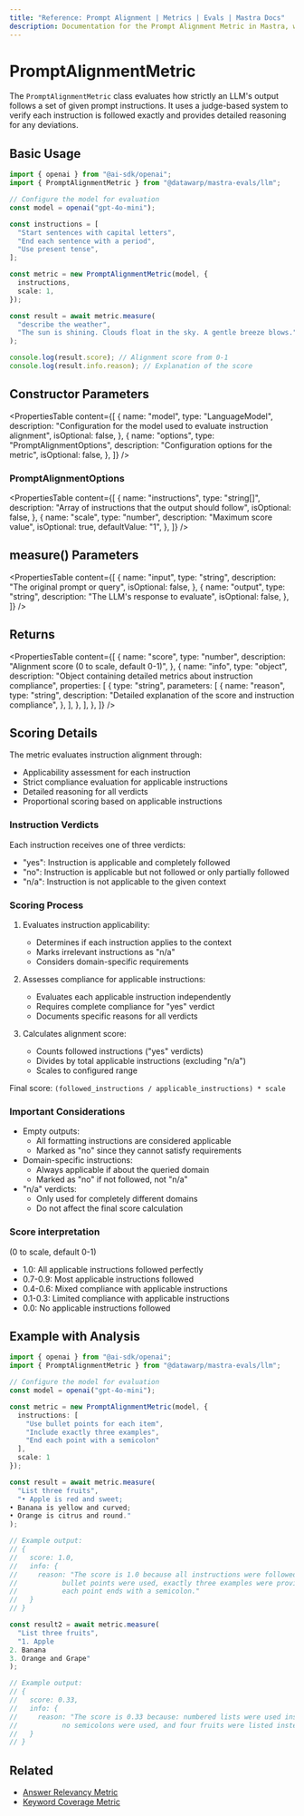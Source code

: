 ```yaml
---
title: "Reference: Prompt Alignment | Metrics | Evals | Mastra Docs"
description: Documentation for the Prompt Alignment Metric in Mastra, which evaluates how well LLM outputs adhere to given prompt instructions.
---
```



# PromptAlignmentMetric

<ScorerCallout />

The `PromptAlignmentMetric` class evaluates how strictly an LLM's output follows a set of given prompt instructions. It uses a judge-based system to verify each instruction is followed exactly and provides detailed reasoning for any deviations.

## Basic Usage

```typescript
import { openai } from "@ai-sdk/openai";
import { PromptAlignmentMetric } from "@datawarp/mastra-evals/llm";

// Configure the model for evaluation
const model = openai("gpt-4o-mini");

const instructions = [
  "Start sentences with capital letters",
  "End each sentence with a period",
  "Use present tense",
];

const metric = new PromptAlignmentMetric(model, {
  instructions,
  scale: 1,
});

const result = await metric.measure(
  "describe the weather",
  "The sun is shining. Clouds float in the sky. A gentle breeze blows.",
);

console.log(result.score); // Alignment score from 0-1
console.log(result.info.reason); // Explanation of the score
```

## Constructor Parameters

<PropertiesTable
  content={[
    {
      name: "model",
      type: "LanguageModel",
      description:
        "Configuration for the model used to evaluate instruction alignment",
      isOptional: false,
    },
    {
      name: "options",
      type: "PromptAlignmentOptions",
      description: "Configuration options for the metric",
      isOptional: false,
    },
  ]}
/>

### PromptAlignmentOptions

<PropertiesTable
  content={[
    {
      name: "instructions",
      type: "string[]",
      description: "Array of instructions that the output should follow",
      isOptional: false,
    },
    {
      name: "scale",
      type: "number",
      description: "Maximum score value",
      isOptional: true,
      defaultValue: "1",
    },
  ]}
/>

## measure() Parameters

<PropertiesTable
  content={[
    {
      name: "input",
      type: "string",
      description: "The original prompt or query",
      isOptional: false,
    },
    {
      name: "output",
      type: "string",
      description: "The LLM's response to evaluate",
      isOptional: false,
    },
  ]}
/>

## Returns

<PropertiesTable
  content={[
    {
      name: "score",
      type: "number",
      description: "Alignment score (0 to scale, default 0-1)",
    },
    {
      name: "info",
      type: "object",
      description:
        "Object containing detailed metrics about instruction compliance",
      properties: [
        {
          type: "string",
          parameters: [
            {
              name: "reason",
              type: "string",
              description:
                "Detailed explanation of the score and instruction compliance",
            },
          ],
        },
      ],
    },
  ]}
/>

## Scoring Details

The metric evaluates instruction alignment through:

- Applicability assessment for each instruction
- Strict compliance evaluation for applicable instructions
- Detailed reasoning for all verdicts
- Proportional scoring based on applicable instructions

### Instruction Verdicts

Each instruction receives one of three verdicts:

- "yes": Instruction is applicable and completely followed
- "no": Instruction is applicable but not followed or only partially followed
- "n/a": Instruction is not applicable to the given context

### Scoring Process

1. Evaluates instruction applicability:

   - Determines if each instruction applies to the context
   - Marks irrelevant instructions as "n/a"
   - Considers domain-specific requirements

2. Assesses compliance for applicable instructions:

   - Evaluates each applicable instruction independently
   - Requires complete compliance for "yes" verdict
   - Documents specific reasons for all verdicts

3. Calculates alignment score:
   - Counts followed instructions ("yes" verdicts)
   - Divides by total applicable instructions (excluding "n/a")
   - Scales to configured range

Final score: `(followed_instructions / applicable_instructions) * scale`

### Important Considerations

- Empty outputs:
  - All formatting instructions are considered applicable
  - Marked as "no" since they cannot satisfy requirements
- Domain-specific instructions:
  - Always applicable if about the queried domain
  - Marked as "no" if not followed, not "n/a"
- "n/a" verdicts:
  - Only used for completely different domains
  - Do not affect the final score calculation

### Score interpretation

(0 to scale, default 0-1)

- 1.0: All applicable instructions followed perfectly
- 0.7-0.9: Most applicable instructions followed
- 0.4-0.6: Mixed compliance with applicable instructions
- 0.1-0.3: Limited compliance with applicable instructions
- 0.0: No applicable instructions followed

## Example with Analysis

```typescript
import { openai } from "@ai-sdk/openai";
import { PromptAlignmentMetric } from "@datawarp/mastra-evals/llm";

// Configure the model for evaluation
const model = openai("gpt-4o-mini");

const metric = new PromptAlignmentMetric(model, {
  instructions: [
    "Use bullet points for each item",
    "Include exactly three examples",
    "End each point with a semicolon"
  ],
  scale: 1
});

const result = await metric.measure(
  "List three fruits",
  "• Apple is red and sweet;
• Banana is yellow and curved;
• Orange is citrus and round."
);

// Example output:
// {
//   score: 1.0,
//   info: {
//     reason: "The score is 1.0 because all instructions were followed exactly:
//           bullet points were used, exactly three examples were provided, and
//           each point ends with a semicolon."
//   }
// }

const result2 = await metric.measure(
  "List three fruits",
  "1. Apple
2. Banana
3. Orange and Grape"
);

// Example output:
// {
//   score: 0.33,
//   info: {
//     reason: "The score is 0.33 because: numbered lists were used instead of bullet points,
//           no semicolons were used, and four fruits were listed instead of exactly three."
//   }
// }
```

## Related

- [Answer Relevancy Metric](./answer-relevancy)
- [Keyword Coverage Metric](./keyword-coverage)
